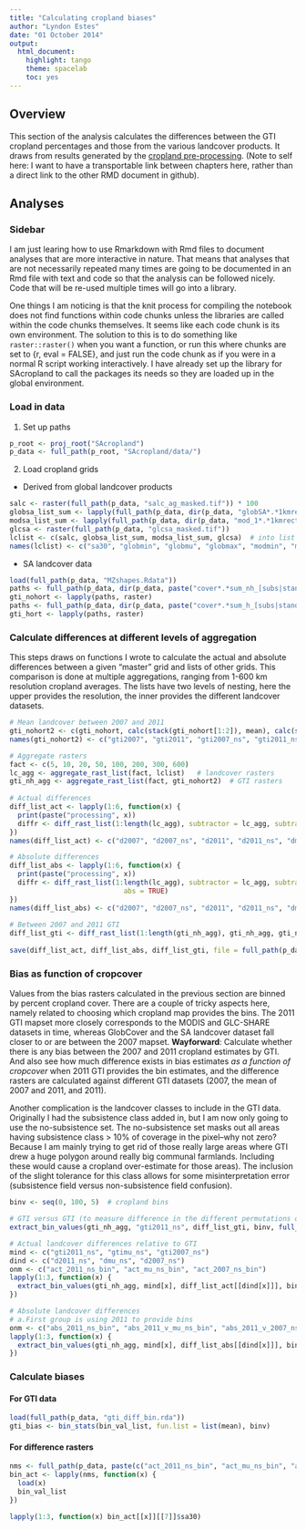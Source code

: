 ```yaml
---
title: "Calculating cropland biases"
author: "Lyndon Estes"
date: "01 October 2014"
output:
  html_document:
    highlight: tango
    theme: spacelab
    toc: yes
---
```


## Overview
This section of the analysis calculates the differences between the GTI cropland percentages and those from the various landcover products. It draws from results generated by the [cropland pre-processing](https://github.com/PrincetonUniversity/SAcropland/blob/master/vignettes/sa-cropland-analysis.Rmd). (Note to self here: I want to have a transportable link between chapters here, rather than a direct link to the other RMD document in 
github).

## Analyses
### Sidebar
I am just learing how to use Rmarkdown with Rmd files to document analyses that are more interactive in nature. That means that analyses that are not necessarily repeated many times are going to be documented in an Rmd file with text and code so that the analysis can be followed nicely. Code that will be re-used multiple times will go into a library. 

One things I am noticing is that the knit process for compiling the notebook does not find functions within code chunks unless the libraries are called within the code chunks themselves. It seems like each code chunk is its own environment.  The solution to this is to do something like `raster::raster()` when you want a function, or run this where chunks are set to {r, eval = FALSE}, and just run the code chunk as if you were in a normal R script working interactively.  I have already set up the library for SAcropland to call the packages its needs so they are loaded up in the global environment. 

### Load in data
1. Set up paths
```r
p_root <- proj_root("SAcropland")
p_data <- full_path(p_root, "SAcropland/data/")
```

2. Load cropland grids 
  + Derived from global landcover products

```r
salc <- raster(full_path(p_data, "salc_ag_masked.tif")) * 100
globsa_list_sum <- lapply(full_path(p_data, dir(p_data, "globSA*.*1kmrect_sum.tif")[c(2:3, 1)]), raster)
modsa_list_sum <- lapply(full_path(p_data, dir(p_data, "mod_1*.*1kmrect_sum.tif")[c(2:3, 1)]), raster)
glcsa <- raster(full_path(p_data, "glcsa_masked.tif"))
lclist <- c(salc, globsa_list_sum, modsa_list_sum, glcsa)  # into list
names(lclist) <- c("sa30", "globmin", "globmu", "globmax", "modmin", "modmu", "modmax", "glcsh")
```

  + SA landcover data
```r
load(full_path(p_data, "MZshapes.Rdata"))  
paths <- full_path(p_data, dir(p_data, paste("cover*.*sum_nh_[subs|stand]*", sep = "")))[c(2, 4, 1, 3)]
gti_nohort <- lapply(paths, raster)
paths <- full_path(p_data, dir(p_data, paste("cover*.*sum_h_[subs|stand]*", sep = "")))[c(2, 4, 1, 3)]
gti_hort <- lapply(paths, raster)
```

### Calculate differences at different levels of aggregation
This steps draws on functions I wrote to calculate the actual and absolute differences between a given "master" grid and lists of other grids. This comparison is done at multiple aggregations, ranging from 1-600 km resolution cropland averages. The lists have two levels of nesting, here the upper provides the resolution, the inner provides the different landcover datasets. 
```r
# Mean landcover between 2007 and 2011
gti_nohort2 <- c(gti_nohort, calc(stack(gti_nohort[1:2]), mean), calc(stack(gti_nohort[3:4]), mean))
names(gti_nohort2) <- c("gti2007", "gti2011", "gti2007_ns", "gti2011_ns", "gtimu", "gtimu_ns")

# Aggregate rasters
fact <- c(5, 10, 20, 50, 100, 200, 300, 600)
lc_agg <- aggregate_rast_list(fact, lclist)   # landcover rasters 
gti_nh_agg <- aggregate_rast_list(fact, gti_nohort2)  # GTI rasters
      
# Actual differences
diff_list_act <- lapply(1:6, function(x) {
  print(paste("processing", x))
  diffr <- diff_rast_list(1:length(lc_agg), subtractor = lc_agg, subtractee = gti_nh_agg, whichdiff = x)
})
names(diff_list_act) <- c("d2007", "d2007_ns", "d2011", "d2011_ns", "dmu", "dmu_ns")  

# Absolute differences
diff_list_abs <- lapply(1:6, function(x) {
  print(paste("processing", x))
  diffr <- diff_rast_list(1:length(lc_agg), subtractor = lc_agg, subtractee = gti_nh_agg, whichdiff = x, 
                            abs = TRUE)
})
names(diff_list_abs) <- c("d2007", "d2007_ns", "d2011", "d2011_ns", "dmu", "dmu_ns")  
  
# Between 2007 and 2011 GTI
diff_list_gti <- diff_rast_list(1:length(gti_nh_agg), gti_nh_agg, gti_nh_agg, 4)
  
save(diff_list_act, diff_list_abs, diff_list_gti, file = full_path(p_data, "difference_grid_lists.rda"))
```

### Bias as function of cropcover
Values from the bias rasters calculated in the previous section are binned by percent cropland cover.  There are a couple of tricky aspects here, namely related to choosing which cropland map provides the bins. The 2011 GTI mapset more closely corresponds to the MODIS and GLC-SHARE datasets in time, whereas GlobCover and the SA landcover dataset fall closer to or are between the 2007 mapset. __Wayforward__: Calculate whether there is any bias between the 2007 and 2011 cropland estimates by GTI. And also see how much difference exists in bias estimates _as a function of cropcover_ when 2011 GTI provides the bin estimates, and the difference rasters are calculated against different GTI datasets (2007, the mean of 2007 and 2011, and 2011). 

Another complication is the landcover classes to include in the GTI data.  Originally I had the subsistence class added in, but I am now only going to use the no-subsistence set. The no-subsistence set masks out all areas having subsistence class > 10% of coverage in the pixel--why not zero? Because I am mainly trying to get rid of those really large areas where GTI drew a huge polygon around really big communal farmlands.  Including these would cause a cropland over-estimate for those areas). The inclusion of the slight tolerance for this class allows for some misinterpretation error (subsistence field versus non-subsistence field confusion). 

```r
binv <- seq(0, 100, 5)  # cropland bins

# GTI versus GTI (to measure difference in the different permutations of GTI)
extract_bin_values(gti_nh_agg, "gti2011_ns", diff_list_gti, binv, full_path(p_data, "gti_diff_bin")) 

# Actual landcover differences relative to GTI
mind <- c("gti2011_ns", "gtimu_ns", "gti2007_ns")
dind <- c("d2011_ns", "dmu_ns", "d2007_ns")
onm <- c("act_2011_ns_bin", "act_mu_ns_bin", "act_2007_ns_bin")
lapply(1:3, function(x) {
  extract_bin_values(gti_nh_agg, mind[x], diff_list_act[[dind[x]]], binv, full_path(p_data, onm[x]))
})

# Absolute landcover differences
# a.First group is using 2011 to provide bins
onm <- c("abs_2011_ns_bin", "abs_2011_v_mu_ns_bin", "abs_2011_v_2007_ns_bin")
lapply(1:3, function(x) {
  extract_bin_values(gti_nh_agg, mind[x], diff_list_abs[[dind[x]]], binv, full_path(p_data, onm[x]))
})
```

### Calculate biases
#### For GTI data
```r
load(full_path(p_data, "gti_diff_bin.rda"))
gti_bias <- bin_stats(bin_val_list, fun.list = list(mean), binv)
```

#### For difference rasters
```r
nms <- full_path(p_data, paste(c("act_2011_ns_bin", "act_mu_ns_bin", "act_2007_ns_bin"), ".rda", sep = ""))
bin_act <- lapply(nms, function(x) {
  load(x)
  bin_val_list
})

lapply(1:3, function(x) bin_act[[x]][[7]]$sa30)


```











